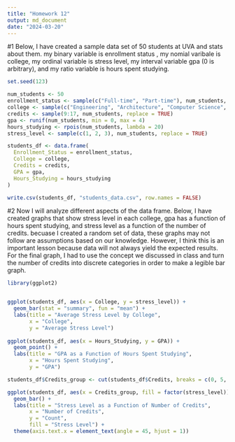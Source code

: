 ```yaml
---
title: "Homework 12"
output: md_document
date: "2024-03-20"
---
```

#1
Below, I have created a sample data set of 50 students at UVA and stats about them. my binary variable is enrollment status , my nomial varibale is college, my ordinal variable is stress level, my interval variable gpa (0 is arbitrary), and my ratio variable is hours spent studying. 

```r
set.seed(123)

num_students <- 50
enrollment_status <- sample(c("Full-time", "Part-time"), num_students, replace = TRUE)
college <- sample(c("Engineering", "Architecture", "Computer Science", "Data Science"), num_students, replace = TRUE)
credits <- sample(9:17, num_students, replace = TRUE)
gpa <- runif(num_students, min = 0, max = 4)
hours_studying <- rpois(num_students, lambda = 20)  
stress_level <- sample(c(1, 2, 3), num_students, replace = TRUE)

students_df <- data.frame(
  Enrollment_Status = enrollment_status,
  College = college,
  Credits = credits,
  GPA = gpa,
  Hours_Studying = hours_studying
)

write.csv(students_df, "students_data.csv", row.names = FALSE)

```

#2
Now I will analyze different aspects of the data frame. Below, I have created graphs that show stress level in each college, gpa has a function of hours spent studying, and stress level as a function of the number of credits. becuase I created a random set of data, these graphs may not follow are assumptions based on our knowledge. However, I think this is an important lesson because data will not always yield the expected results. For the final graph, I had to use the concept we discussed in class and turn the number of credits into discrete categories in order to make a legible bar graph.  

```r
library(ggplot2) 


ggplot(students_df, aes(x = College, y = stress_level)) +
  geom_bar(stat = "summary", fun = "mean") +
  labs(title = "Average Stress Level by College",
       x = "College",
       y = "Average Stress Level") 
 
ggplot(students_df, aes(x = Hours_Studying, y = GPA)) +
  geom_point() +
  labs(title = "GPA as a Function of Hours Spent Studying",
       x = "Hours Spent Studying",
       y = "GPA")

students_df$Credits_group <- cut(students_df$Credits, breaks = c(0, 5, 10, 15, 20))

ggplot(students_df, aes(x = Credits_group, fill = factor(stress_level))) +
  geom_bar() +
  labs(title = "Stress Level as a Function of Number of Credits",
       x = "Number of Credits",
       y = "Count",
       fill = "Stress Level") +
  theme(axis.text.x = element_text(angle = 45, hjust = 1))
```